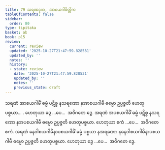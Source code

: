 ```yaml
---
title: 79 သရဏဒုက, အာစယဂါမိတ္တိက
tableOfContents: false
sidebar:
  order: 80
type: tipitaka
basket: ab
book: p15
review:
  current: review
  updated: '2025-10-27T21:47:59.828531'
  updated_by: ''
  notes: ''
  history:
  - state: review
    date: '2025-10-27T21:47:59.828531'
    updated_by: ''
    notes: ''
    previous_state: draft
---
```



<ReviewStatus review={frontmatter.review} showDetails={true} />

<HypothesisAnnotation frontmatter={frontmatter} />

<DynamicBreadcrumb />

<Division number="91" book="p15" e="ch" v="40" p="240">

<Paragraph number="250" book="p15">
သရဏံ အာစယဂါမိံ ဓမ္မံ ပဋိစ္စ နသရဏော နအာစယဂါမီ ဓမ္မော ဥပ္ပဇ္ဇတိ ဟေတုပစ္စယာ… . ဟေတုယာ ဒွေ …ပေ…  အဝိဂတေ ဒွေ.
</Paragraph>

<Paragraph number="251" book="p15">
အရဏံ အပစယဂါမိံ ဓမ္မံ ပဋိစ္စ နသရဏော နအပစယဂါမီ ဓမ္မော ဥပ္ပဇ္ဇတိ ဟေတုပစ္စယာ. ဟေတုယာ ဧကံ …ပေ…  အဝိဂတေ ဧကံ.
</Paragraph>

<Paragraph number="252" book="p15">
အရဏံ နေဝါစယဂါမိနာပစယဂါမိံ ဓမ္မံ ပစ္စယာ နအရဏော နနေဝါစယဂါမိနာပစယဂါမီ ဓမ္မော ဥပ္ပဇ္ဇတိ ဟေတုပစ္စယာ. ဟေတုယာ ဒွေ …ပေ…  အဝိဂတေ ဒွေ.
</Paragraph>
</Division>